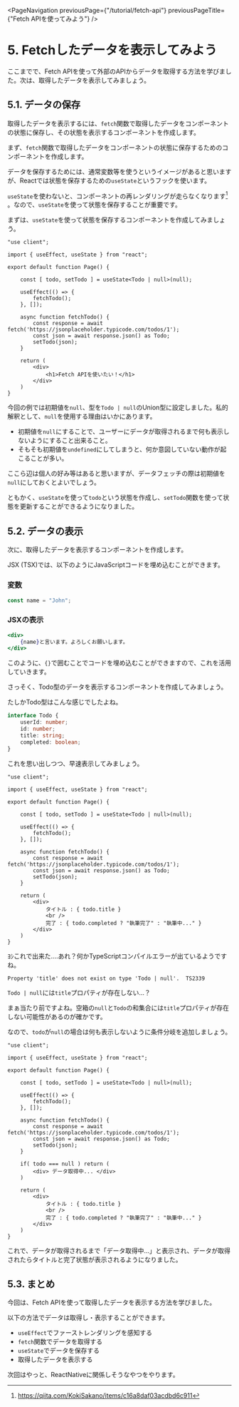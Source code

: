

<PageNavigation 
    previousPage={"/tutorial/fetch-api"} 
    previousPageTitle={"Fetch APIを使ってみよう"} 
/>

# 5. Fetchしたデータを表示してみよう

ここまでで、Fetch APIを使って外部のAPIからデータを取得する方法を学びました。次は、取得したデータを表示してみましょう。

## 5.1. データの保存

取得したデータを表示するには、`fetch`関数で取得したデータをコンポーネントの状態に保存し、その状態を表示するコンポーネントを作成します。

まず、`fetch`関数で取得したデータをコンポーネントの状態に保存するためのコンポーネントを作成します。

データを保存するためには、通常変数等を使うというイメージがあると思いますが、Reactでは状態を保存するための`useState`というフックを使います。

`useState`を使わないと、コンポーネントの再レンダリングが走らなくなります[^1] 。なので、`useState`を使って状態を保存することが重要です。

まずは、`useState`を使って状態を保存するコンポーネントを作成してみましょう。

```tsx
"use client";

import { useEffect, useState } from "react";

export default function Page() {

    const [ todo, setTodo ] = useState<Todo | null>(null);

    useEffect(() => {
        fetchTodo();
    }, []);

    async function fetchTodo() {
        const response = await fetch('https://jsonplaceholder.typicode.com/todos/1');
        const json = await response.json() as Todo;
        setTodo(json);
    }

    return (
        <div>
            <h1>Fetch APIを使いたい！</h1>
        </div>
    )
}
```

今回の例では初期値を`null`、型を`Todo | null`のUnion型に設定しました。私的解釈として、`null`を使用する理由はいかにあります。

- 初期値を`null`にすることで、ユーザーにデータが取得されるまで何も表示しないようにすること出来ること。
- そもそも初期値を`undefined`にしてしまうと、何か意図していない動作が起こることが多い。

ここら辺は個人の好み等はあると思いますが、データフェッチの際は初期値を`null`にしておくとよいでしょう。

ともかく、`useState`を使って`todo`という状態を作成し、`setTodo`関数を使って状態を更新することができるようになりました。

## 5.2. データの表示

次に、取得したデータを表示するコンポーネントを作成します。

JSX (TSX)では、以下のようにJavaScriptコードを埋め込むことができます。

### 変数
```js
const name = "John";
```

### JSXの表示
```jsx
<div>
    {name}と言います。よろしくお願いします。
</div>
```

このように、`{}`で囲むことでコードを埋め込むことができますので、これを活用していきます。

さっそく、Todo型のデータを表示するコンポーネントを作成してみましょう。

たしかTodo型はこんな感じでしたよね。

```ts
interface Todo {
    userId: number;
    id: number;
    title: string;
    completed: boolean;
}
```

これを思い出しつつ、早速表示してみましょう。


```tsx
"use client";

import { useEffect, useState } from "react";

export default function Page() {

    const [ todo, setTodo ] = useState<Todo | null>(null);

    useEffect(() => {
        fetchTodo();
    }, []);

    async function fetchTodo() {
        const response = await fetch('https://jsonplaceholder.typicode.com/todos/1');
        const json = await response.json() as Todo;
        setTodo(json);
    }

    return (
        <div>
            タイトル : { todo.title }
            <br />
            完了 : { todo.completed ? "執筆完了" : "執筆中..." }
        </div>
    )
}
```

ﾖｼこれで出来た....あれ？何かTypeScriptコンパイルエラーが出ているようですね。

```shell
Property 'title' does not exist on type 'Todo | null'.  TS2339
```

`Todo | null`には`title`プロパティが存在しない...？

まぁ当たり前ですよね。空箱の`null`と`Todo`の和集合には`title`プロパティが存在しない可能性があるのが確かです。

なので、`todo`が`null`の場合は何も表示しないように条件分岐を追加しましょう。

```tsx
"use client";

import { useEffect, useState } from "react";

export default function Page() {

    const [ todo, setTodo ] = useState<Todo | null>(null);

    useEffect(() => {
        fetchTodo();
    }, []);

    async function fetchTodo() {
        const response = await fetch('https://jsonplaceholder.typicode.com/todos/1');
        const json = await response.json() as Todo;
        setTodo(json);
    }

    if( todo === null ) return (
        <div> データ取得中... </div>
    )

    return (
        <div>
            タイトル : { todo.title }
            <br />
            完了 : { todo.completed ? "執筆完了" : "執筆中..." }
        </div>
    )
}
```

これで、データが取得されるまで「データ取得中...」と表示され、データが取得されたらタイトルと完了状態が表示されるようになりました。

## 5.3. まとめ

今回は、Fetch APIを使って取得したデータを表示する方法を学びました。

以下の方法でデータは取得し・表示することができます。
- `useEffect`でファーストレンダリングを感知する
- `fetch`関数でデータを取得する
- `useState`でデータを保存する
- 取得したデータを表示する

次回はやっと、ReactNativeに関係しそうなやつをやります。

[^1]: https://qiita.com/KokiSakano/items/c16a8daf03acdbd6c911